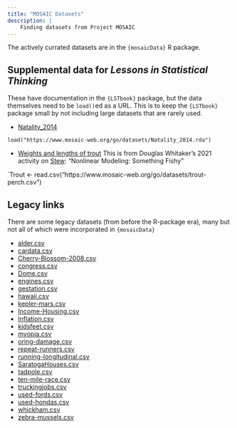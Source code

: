 ```yaml
---
title: "MOSAIC Datasets"
description: |
    Finding datasets from Project MOSAIC
---
```


The actively currated datasets are in the `{mosaicData}` R package.

## Supplemental data for *Lessons in Statistical Thinking*

These have documentation in the `{LSTbook}` package, but the data themselves need to be `load()`ed as a URL. This is to keep the `{LSTbook}` package small by not including large datasets that are rarely used.

- [Natality_2014](datasets/Natality_2014.rda)  

`load("https://www.mosaic-web.org/go/datasets/Natality_2014.rda")`

- [Weights and lengths of trout](datasets/trout-perch.csv) This is from Douglas Whitaker's 2021 activity on [Stew](https://www.amstat.org/education/stew/statistics-education-web-(stew)): "Nonlinear Modeling: Something Fishy"

`Trout <- read.csv("https://www.mosaic-web.org/go/datasets/trout-perch.csv")


## Legacy links

There are some legacy datasets (from before the R-package era), many but not all of which were incorporated in `{mosaicData}` 

<ul>
<li><a href="datasets/alder.csv" class="uri">alder.csv</a></li>
<li><a href="datasets/cardata.csv" class="uri">cardata.csv</a></li>
<li><a href="datasets/Cherry-Blossom-2008.csv" class="uri">Cherry-Blossom-2008.csv</a></li>
<li><a href="datasets/congress.csv" class="uri">congress.csv</a></li>
<li><a href="datasets/Dome.csv" class="uri">Dome.csv</a></li>
<li><a href="datasets/engines.csv" class="uri">engines.csv</a></li>
<li><a href="datasets/gestation.csv" class="uri">gestation.csv</a></li>
<li><a href="datasets/hawaii.csv" class="uri">hawaii.csv</a></li>
<li><a href="datasets/kepler-mars.csv" class="uri">kepler-mars.csv</a></li>
<li><a href="datasets/Income-Housing.csv" class="uri">Income-Housing.csv</a></li>
<li><a href="datasets/Inflation.csv" class="uri">Inflation.csv</a></li>
<li><a href="datasets/kidsfeet.csv" class="uri">kidsfeet.csv</a></li>
<li><a href="datasets/myopia.csv" class="uri">myopia.csv</a></li>
<li><a href="datasets/oring-damage.csv" class="uri">oring-damage.csv</a></li>
<li><a href="datasets/repeat-runners.csv" class="uri">repeat-runners.csv</a></li>
<li><a href="datasets/running-longitudinal.csv" class="uri">running-longitudinal.csv</a></li>
<li><a href="datasets/SaratogaHouses.csv" class="uri">SaratogaHouses.csv</a></li>
<li><a href="datasets/tadpole.csv" class="uri">tadpole.csv</a></li>
<li><a href="datasets/ten-mile-race.csv" class="uri">ten-mile-race.csv</a></li>
<li><a href="datasets/truckingjobs.csv" class="uri">truckingjobs.csv</a></li>
<li><a href="datasets/used-fords.csv" class="uri">used-fords.csv</a></li>
<li><a href="datasets/used-hondas.csv" class="uri">used-hondas.csv</a></li>
<li><a href="datasets/whickham.csv" class="uri">whickham.csv</a></li>
<li><a href="datasets/zebra-mussels.csv" class="uri">zebra-mussels.csv</a></li>
</ul>
